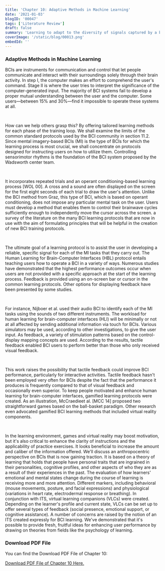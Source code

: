 ```yaml
---
title: 'Chapter 10: Adaptive Methods in Machine Learning'
date: '2021-01-03'
blogID: '00047'
tags: ['Literature Review']
draft: false
summary: 'Learning to adapt to the diversity of signals captured by a brain-computer interface is the process of adaptive learning (BCI). We have discussed numerous adaptive learning techniques, which we have divided into two families: those that use statistical decoding and those that rely on generative models.'
coverImage: '/static/blog/00013.png'
embedId: ''
---
```


<TOCInline toc={props.toc} exclude="Overview" toHeading={3} />

### Adaptive Methods in Machine Learning

BCIs are instruments for communication and control that let people communicate and interact with their surroundings solely through their brain activity. In step I, the computer makes an effort to comprehend the user's command. Stage II is where the user tries to interpret the significance of the computer-generated input. The majority of BCI systems fail to develop a proper mutual understanding between the user and the computer. Some users—between 15% and 30%—find it impossible to operate these systems at all.

<br />

How can we help others grasp this? By offering tailored learning methods for each phase of the training loop. We shall examine the limits of the common standard protocols used by the BCI community in section 11.2. Since mental imagery-based BCIs (MI) is the type of BCIs for which the learning process is most crucial, we shall concentrate on protocols designed for instructing users on how to utilize them. Controlling sensorimotor rhythms is the foundation of the BCI system proposed by the Wadsworth center team.

<br />

It incorporates repeated trials and an operant conditioning-based learning process [WOL 00]. A cross and a sound are often displayed on the screen for the first eight seconds of each trial to draw the user's attention. Unlike the BCI method from Graz, this type of BCI, which is based on operant conditioning, does not impose any particular mental task on the user. Users must develop a method that enables them to control their brainwave cycles sufficiently enough to independently move the cursor across the screen. a survey of the literature on the many BCI learning protocols that are now in use with the aim of formulating principles that will be helpful in the creation of new BCI training protocols.

<br />

The ultimate goal of a learning protocol is to assist the user in developing a reliable, specific signal for each of the MI tasks that they carry out. The Human Learning for Brain-Computer Interfaces (HBL) protocol entails teaching users how to operate a BCI in a variety of ways. Numerous studies have demonstrated that the highest performance outcomes occur when users are not provided with a specific approach at the start of the learning process. Feedback is provided using an on-screen bar or cursor in the common learning protocols. Other options for displaying feedback have been presented by some studies.

<br />

For instance, Nijboer et al. used their audio BCI to identify each of the MI tasks using the sounds of two different instruments. The workload for human learning for brain-computer interfaces (HLI) will be minimally or not at all affected by sending additional information via touch for BCIs. Various simulators may be used, according to other investigations, to give the user input. As feedback, a variety of stimulation patterns based on the control-display mapping concepts are used. According to the results, tactile feedback enabled BCI users to perform better than those who only received visual feedback.

<br />

This work raises the possibility that tactile feedback could improve BCI performance, particularly for interactive activities. Tactile feedback hasn't been employed very often for BCIs despite the fact that the performance it produces is frequently compared to that of visual feedback and occasionally even superior. To keep people motivated and enhance human learning for brain-computer interfaces, gamified learning protocols were created. As an illustration, McCraedieet al. [MCC 14] proposed two straightforward games based on the ball-basket paradigm. Other research even advocated gamified BCI learning methods that included virtual reality components.

<br />

In the learning environment, games and virtual reality may boost motivation, but it's also critical to enhance the clarity of instructions and the applicability of practice exercises. It looks beneficial to increase the amount and caliber of the information offered. We'll discuss an anthropocentric perspective on BCIs that is now gaining traction. It is based on a theory of learning that holds that people have personal traits that are ingrained in their personalities, cognitive profiles, and other aspects of who they are as a result of their experiences in the past. The evaluation of how learners' emotional and mental states change during the course of learning is receiving more and more attention.
Different markers, including behavioral (mouse movements, posture, and facial expressions) and physiological (variations in heart rate, electrodermal response or breathing). In conjunction with ITS, virtual learning companions (VLCs) were created. Depending on the learner's profile and current state, VLCs can be set up to offer several types of feedback (social presence, emotional support, or cognitive assistance). A number of concerns are raised by the notion of an ITS created expressly for BCI learning. We've demonstrated that it's possible to provide fresh, fruitful ideas for enhancing user performance by drawing on theories from fields like the psychology of learning.

### Download PDF File

You can find the Download PDF File of Chapter 10:

<a href="/static/blog/00047_1.pdf" download>
  Download PDF File of Chapter 10 Here.
</a>
